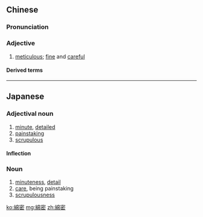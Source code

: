 {{also|绵密}}
==Chinese==
{{zh-forms|s=绵密}}

===Pronunciation===
{{zh-pron
|m=miánmì
|c=min4 mat6
|cat=a
}}

===Adjective===
{{zh-adj}}

# {{lb|zh|of speech, writing, etc.}} [[meticulous]]; [[fine]] and [[careful]]

====Derived terms====
{{zh-der|綿密小巧}}

----

==Japanese==
{{ja-kanjitab|めん|みつ|yomi=o}}

===Adjectival noun===
{{ja-adj|decl=na|めんみつ}}

# [[minute]], [[detailed]]
# [[painstaking]]
# [[scrupulous]]

====Inflection====
{{ja-na|めんみつ}}

===Noun===
{{ja-noun|めんみつ}}

# [[minuteness]], [[detail]]
# [[care]], being painstaking
# [[scrupulousness]]

[[ko:綿密]]
[[mg:綿密]]
[[zh:綿密]]